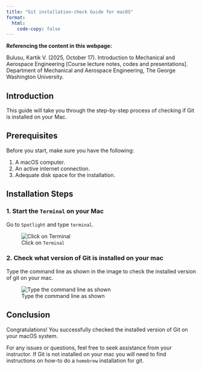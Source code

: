 ```yaml
---
title: "Git installation-check Guide for macOS"
format: 
  html:
    code-copy: false
---
```


<html>
<head>
    <style>
        body {
            -webkit-user-select: none; /* Safari */
            -moz-user-select: none; /* Firefox */
            -ms-user-select: none; /* IE10+/Edge */
            user-select: none; /* Standard */
        }
    </style>
</head>
<body>

:::{.callout-important}
**Referencing the content in this webpage:**

Bulusu, Kartik V. (2025, October 17). Introduction to Mechanical and Aerospace Engineering [Course lecture notes, codes and presentations]. Department of Mechanical and Aerospace Engineering, The George Washington University.
:::

## Introduction

This guide will take you through the step-by-step process of checking if Git is installed on your Mac.

## Prerequisites

Before you start, make sure you have the following:

1. A macOS computer.
2. An active internet connection.
3. Adequate disk space for the installation.


## Installation Steps

### 1. Start the ``Terminal`` on your Mac
Go to ``Spotlight`` and type ``terminal``.

![Click on ``Terminal``](/images/installCheck_git_mac/Step-0.png)

### 2. Check what version of Git is installed on your mac 
Type the command line as shown in the image to check the installed version of git on your mac. 

![Type the command line as shown](/images/installCheck_git_mac/Step-1.png)

## Conclusion
Congratulations! You successfully checked the installed version of Git on your macOS system.

For any issues or questions, feel free to seek assistance from your instructor. If Git is not installed on your mac you will need to find instructions on how-to do a ``homebrew`` installation for git. 

<!-- <footer>
  <p>This is a Quarto website. To learn more about Quarto websites visit <https://quarto.org/docs/websites>.<br>
  Author: Kartik Bulusu<br>
  Contact: <a href="mailto:bulusu@gwu.edu">bulusu</a><br>
  &copy; 2025 All rights reserved</p>
</footer> -->